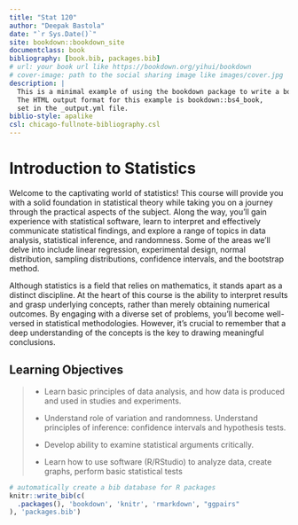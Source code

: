 ```yaml
--- 
title: "Stat 120"
author: "Deepak Bastola"
date: "`r Sys.Date()`"
site: bookdown::bookdown_site
documentclass: book
bibliography: [book.bib, packages.bib]
# url: your book url like https://bookdown.org/yihui/bookdown
# cover-image: path to the social sharing image like images/cover.jpg
description: |
  This is a minimal example of using the bookdown package to write a book.
  The HTML output format for this example is bookdown::bs4_book,
  set in the _output.yml file.
biblio-style: apalike
csl: chicago-fullnote-bibliography.csl
---
```


# Introduction to Statistics {-}

Welcome to the captivating world of statistics! This course will provide you with a solid foundation in statistical theory while taking you on a journey through the practical aspects of the subject. Along the way, you'll gain experience with statistical software, learn to interpret and effectively communicate statistical findings, and explore a range of topics in data analysis, statistical inference, and randomness. Some of the areas we'll delve into include linear regression, experimental design, normal distribution, sampling distributions, confidence intervals, and the bootstrap method.

Although statistics is a field that relies on mathematics, it stands apart as a distinct discipline. At the heart of this course is the ability to interpret results and grasp underlying concepts, rather than merely obtaining numerical outcomes. By engaging with a diverse set of problems, you'll become well-versed in statistical methodologies. However, it's crucial to remember that a deep understanding of the concepts is the key to drawing meaningful conclusions.


## Learning Objectives

<blockquote>
- Learn basic principles of data analysis, and how data is produced and used in studies and experiments.

- Understand role of variation and randomness. Understand principles of inference: confidence intervals and hypothesis tests.

- Develop ability to examine statistical arguments critically.

- Learn how to use software (R/RStudio) to analyze data, create graphs, perform basic statistical tests
</blockquote>


```r
# automatically create a bib database for R packages
knitr::write_bib(c(
  .packages(), 'bookdown', 'knitr', 'rmarkdown', "ggpairs"
), 'packages.bib')
```
